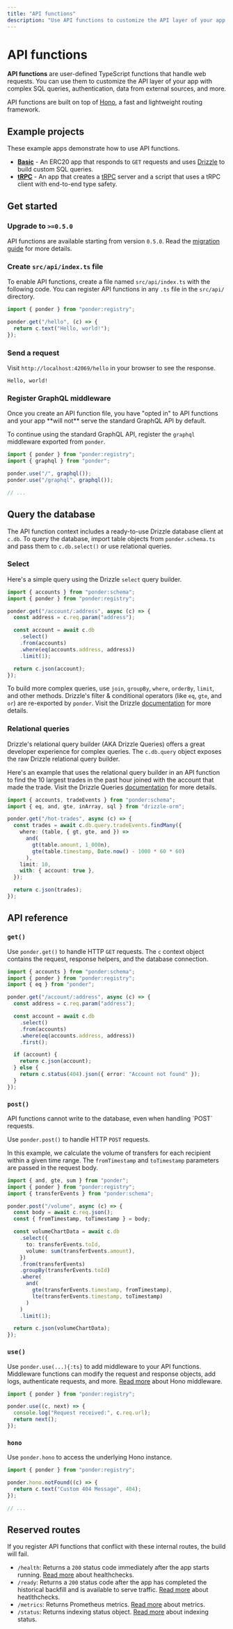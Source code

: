 ```yaml
---
title: "API functions"
description: "Use API functions to customize the API layer of your app."
---
```



# API functions

**API functions** are user-defined TypeScript functions that handle web requests. You can use them to customize the API layer of your app with complex SQL queries, authentication, data from external sources, and more.

API functions are built on top of [Hono](https://hono.dev/), a fast and lightweight routing framework.

## Example projects

These example apps demonstrate how to use API functions.

- [**Basic**](https://github.com/ponder-sh/ponder/tree/main/examples/feature-api-functions/src/api/index.ts) - An ERC20 app that responds to `GET` requests and uses [Drizzle](#query-the-database) to build custom SQL queries.
- [**tRPC**](https://github.com/ponder-sh/ponder/tree/main/examples/with-trpc/client/index.ts) - An app that creates a [tRPC](https://trpc.io) server and a script that uses a tRPC client with end-to-end type safety.

## Get started

<Steps>

### Upgrade to `>=0.5.0`

API functions are available starting from version `0.5.0`. Read the [migration guide](/docs/migration-guide#050) for more details.

### Create `src/api/index.ts` file

To enable API functions, create a file named `src/api/index.ts` with the following code. You can register API functions in any `.ts` file in the `src/api/` directory.

```ts filename="src/api/index.ts"
import { ponder } from "ponder:registry";

ponder.get("/hello", (c) => {
  return c.text("Hello, world!");
});
```

### Send a request

Visit `http://localhost:42069/hello` in your browser to see the response.

```plaintext filename="Response"
Hello, world!
```

### Register GraphQL middleware

<Callout type="warning">
  Once you create an API function file, you have "opted in" to API functions and
  your app **will not** serve the standard GraphQL API by default.
</Callout>

To continue using the standard GraphQL API, register the `graphql` middleware exported from `ponder`.

```ts filename="src/api/index.ts" {2,4-5}
import { ponder } from "ponder:registry";
import { graphql } from "ponder";

ponder.use("/", graphql());
ponder.use("/graphql", graphql());

// ...
```

</Steps>

## Query the database

The API function context includes a ready-to-use Drizzle database client at `c.db`. To query the database, import table objects from `ponder.schema.ts` and pass them to `c.db.select()` or use relational queries.

### Select

Here's a simple query using the Drizzle `select` query builder.

```ts filename="src/api/index.ts"
import { accounts } from "ponder:schema";
import { ponder } from "ponder:registry";

ponder.get("/account/:address", async (c) => {
  const address = c.req.param("address");

  const account = await c.db
    .select()
    .from(accounts)
    .where(eq(accounts.address, address))
    .limit(1);

  return c.json(account);
});
```

To build more complex queries, use `join`, `groupBy`, `where`, `orderBy`, `limit`, and other methods. Drizzle's filter & conditional operators (like `eq`, `gte`, and `or`) are re-exported by `ponder`. Visit the Drizzle [documentation](https://orm.drizzle.team/docs/select) for more details.

### Relational queries

Drizzle's relational query builder (AKA Drizzle Queries) offers a great developer experience for complex queries. The `c.db.query` object exposes the raw Drizzle relational query builder.

Here's an example that uses the relational query builder in an API function to find the 10 largest trades in the past hour joined with the account that made the trade. Visit the Drizzle Queries [documentation](https://orm.drizzle.team/docs/rqb) for more details.

```ts filename="src/api/index.ts"
import { accounts, tradeEvents } from "ponder:schema";
import { eq, and, gte, inArray, sql } from "drizzle-orm";

ponder.get("/hot-trades", async (c) => {
  const trades = await c.db.query.tradeEvents.findMany({
    where: (table, { gt, gte, and }) =>
      and(
        gt(table.amount, 1_000n),
        gte(table.timestamp, Date.now() - 1000 * 60 * 60)
      ),
    limit: 10,
    with: { account: true },
  });

  return c.json(trades);
});
```

## API reference

### `get()`

Use `ponder.get()` to handle HTTP `GET` requests. The `c` context object contains the request, response helpers, and the database connection.

```ts filename="src/api/index.ts" {5}
import { accounts } from "ponder:schema";
import { ponder } from "ponder:registry";
import { eq } from "ponder";

ponder.get("/account/:address", async (c) => {
  const address = c.req.param("address");

  const account = await c.db
    .select()
    .from(accounts)
    .where(eq(accounts.address, address))
    .first();

  if (account) {
    return c.json(account);
  } else {
    return c.status(404).json({ error: "Account not found" });
  }
});
```

### `post()`

<Callout type="info">
  API functions cannot write to the database, even when handling `POST`
  requests.
</Callout>

Use `ponder.post()` to handle HTTP `POST` requests.

In this example, we calculate the volume of transfers for each recipient within a given time range. The `fromTimestamp` and `toTimestamp` parameters are passed in the request body.

```ts filename="src/api/index.ts" {5}
import { and, gte, sum } from "ponder";
import { ponder } from "ponder:registry";
import { transferEvents } from "ponder:schema";

ponder.post("/volume", async (c) => {
  const body = await c.req.json();
  const { fromTimestamp, toTimestamp } = body;

  const volumeChartData = await c.db
    .select({
      to: transferEvents.toId,
      volume: sum(transferEvents.amount),
    })
    .from(transferEvents)
    .groupBy(transferEvents.toId)
    .where(
      and(
        gte(transferEvents.timestamp, fromTimestamp),
        lte(transferEvents.timestamp, toTimestamp)
      )
    )
    .limit(1);

  return c.json(volumeChartData);
});
```

### `use()`

Use `ponder.use(...){:ts}` to add middleware to your API functions. Middleware functions can modify the request and response objects, add logs, authenticate requests, and more. [Read more](https://hono.dev/docs/guides/middleware) about Hono middleware.

```ts filename="src/api/index.ts" {3}
import { ponder } from "ponder:registry";

ponder.use((c, next) => {
  console.log("Request received:", c.req.url);
  return next();
});
```

### `hono`

Use `ponder.hono` to access the underlying Hono instance.

```ts filename="src/api/index.ts" {3}
import { ponder } from "ponder:registry";

ponder.hono.notFound((c) => {
  return c.text("Custom 404 Message", 404);
});

// ...
```

## Reserved routes

If you register API functions that conflict with these internal routes, the build will fail.

- `/health`: Returns a `200` status code immediately after the app starts running. [Read more](/docs/production/deploy#healthchecks) about healthchecks.
- `/ready`: Returns a `200` status code after the app has completed the historical backfill and is available to serve traffic. [Read more](/docs/production/deploy#healthchecks) about heatlthchecks.
- `/metrics`: Returns Prometheus metrics. [Read more](/docs/advanced/metrics) about metrics.
- `/status`: Returns indexing status object. [Read more](/docs/advanced/status) about indexing status.
